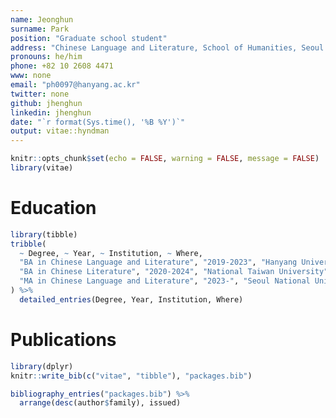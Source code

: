 ```yaml
---
name: Jeonghun
surname: Park
position: "Graduate school student"
address: "Chinese Language and Literature, School of Humanities, Seoul National University"
pronouns: he/him
phone: +82 10 2608 4471
www: none
email: "ph0097@hanyang.ac.kr"
twitter: none
github: jhenghun
linkedin: jhenghun
date: "`r format(Sys.time(), '%B %Y')`"
output: vitae::hyndman
---
```


```r
knitr::opts_chunk$set(echo = FALSE, warning = FALSE, message = FALSE)
library(vitae)
```

# Education

```r
library(tibble)
tribble(
  ~ Degree, ~ Year, ~ Institution, ~ Where,
  "BA in Chinese Language and Literature", "2019-2023", "Hanyang University", "Seoul, Korea",
  "BA in Chinese Literature", "2020-2024", "National Taiwan University", "Taipei, Taiwan",
  "MA in Chinese Language and Literature", "2023-", "Seoul National University", "Seoul, Korea"
) %>% 
  detailed_entries(Degree, Year, Institution, Where)
```

# Publications

```r
library(dplyr)
knitr::write_bib(c("vitae", "tibble"), "packages.bib")

bibliography_entries("packages.bib") %>%
  arrange(desc(author$family), issued)
```
